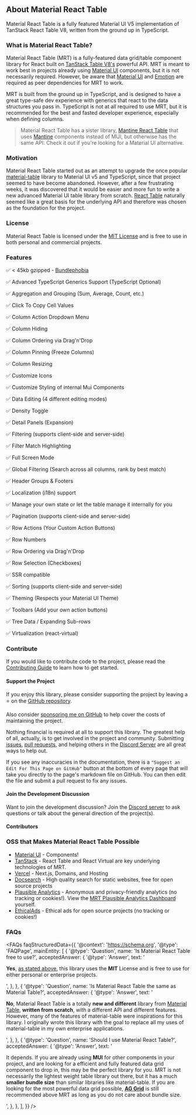 
<Head>
  <title>About - Material React Table</title>
  <meta
    name="description"
    content="About Material React Table. A fully-featured table component library for React based on TanStack Table V8 and Material Design."
  />
</Head>

## About Material React Table

Material React Table is a fully featured Material UI V5 implementation of TanStack React Table V8, written from the ground up in TypeScript.

### What is Material React Table?

Material React Table (MRT) is a fully-featured data grid/table component library for React built on [TanStack Table V8's](https://react-table.tanstack.com/) powerful API. MRT is meant to work best in projects already using [Material UI](https://material-ui.com/) components, but it is not necessarily required. However, be aware that [Material UI](https://material-ui.com/) and [Emotion](https://emotion.sh/) are required as peer dependencies for MRT to work.

MRT is built from the ground up in TypeScript, and is designed to have a great type-safe dev experience with generics that react to the data structures you pass in. TypeScript is not at all required to use MRT, but it is recommended for the best and fasted developer experience, especially when defining columns.

> Material React Table has a sister library, [Mantine React Table](https://www.mantine-react-table.com) that uses [Mantine](https://mantine.dev) components instead of MUI, but otherwise has the same API. Check it out if you're looking for a Material UI alternative.

### Motivation

Material React Table started out as an attempt to upgrade the once popular [material-table](https://material-table.com/) library to Material UI v5 and TypeScript, since that project seemed to have become abandoned. However, after a few frustrating weeks, it was discovered that it would be easier and more fun to write a new advanced Material UI table library from scratch. [React Table](https://react-table.tanstack.com/) naturally seemed like a great basis for the underlying API and therefore was chosen as the foundation for the project.

### License

Material React Table is licensed under the [MIT License](https://github.com/KevinVandy/tailwindcss-react-table/blob/main/LICENSE) and is free to use in both personal and commercial projects.

### Features

✅ < 45kb gzipped - [Bundlephobia](https://bundlephobia.com/package/tailwindcss-react-table)

✅ Advanced TypeScript Generics Support (TypeScript Optional)

✅ Aggregation and Grouping (Sum, Average, Count, etc.)

✅ Click To Copy Cell Values

✅ Column Action Dropdown Menu

✅ Column Hiding

✅ Column Ordering via Drag'n'Drop

✅ Column Pinning (Freeze Columns)

✅ Column Resizing

✅ Customize Icons

✅ Customize Styling of internal Mui Components

✅ Data Editing (4 different editing modes)

✅ Density Toggle

✅ Detail Panels (Expansion)

✅ Filtering (supports client-side and server-side)

✅ Filter Match Highlighting

✅ Full Screen Mode

✅ Global Filtering (Search across all columns, rank by best match)

✅ Header Groups & Footers

✅ Localization (i18n) support

✅ Manage your own state or let the table manage it internally for you

✅ Pagination (supports client-side and server-side)

✅ Row Actions (Your Custom Action Buttons)

✅ Row Numbers

✅ Row Ordering via Drag'n'Drop

✅ Row Selection (Checkboxes)

✅ SSR compatible

✅ Sorting (supports client-side and server-side)

✅ Theming (Respects your Material UI Theme)

✅ Toolbars (Add your own action buttons)

✅ Tree Data / Expanding Sub-rows

✅ Virtualization (react-virtual)

### Contribute

If you would like to contribute code to the project, please read the [Contributing Guide](https://github.com/kevinvandy/tailwindcss-react-table/blob/main/CONTRIBUTING.md) to learn how to get started.

#### Support the Project

If you enjoy this library, please consider supporting the project by leaving a ⭐️ on the [GitHub repository](https://github.com/kevinvandy/tailwindcss-react-table).

Also consider [sponsoring me on GitHub](https://github.com/sponsors/KevinVandy) to help cover the costs of maintaining the project.

Nothing financial is required at all to support this library. The greatest help of all, actually, is to get involved in the project and community. Submitting [issues](https://github.com/kevinvandy/tailwindcss-react-table/issues), [pull requests](https://github.com/kevinvandy/tailwindcss-react-table/pulls), and helping others in the [Discord Server](https://discord.gg/5wqyRx6fnm) are all great ways to help out.

If you see any inaccuracies in the documentation, there is a `"Suggest an Edit For This Page on GitHub"` button at the bottom of every page that will take you directly to the page's markdown file on GitHub. You can then edit the file and submit a pull request to fix any issues.

#### Join the Development Discussion

Want to join the development discussion? Join the [Discord server](https://discord.gg/5wqyRx6fnm) to ask questions or talk about the general direction of the project(s).

#### Contributors

<Contributors />

### OSS that Makes Material React Table Possible

- [Material UI](https://mui.com/) - Components!
- [TanStack](https://tanstack.com/) - React Table and React Virtual are key underlying technologies of MRT.
- [Vercel](https://vercel.com/) - Next.js, Domains, and Hosting
- [Docsearch](https://docsearch.algolia.com/) - High quality search for static websites, free for open source projects
- [Plausible Analytics](https://plausible.io/) - Anonymous and privacy-friendly analytics (no tracking or cookies!). View the [MRT Plausible Analytics Dashboard](https://plausible.io/tailwindcss-react-table.com) yourself.
- [EthicalAds](https://ethicalads.io/) - Ethical ads for open source projects (no tracking or cookies!)

### FAQs

<FAQs
  faqStructuredData={{
    '@context': 'https://schema.org',
    '@type': 'FAQPage',
    mainEntity: [
      {
        '@type': 'Question',
        name: 'Is Material React Table free to use?',
        acceptedAnswer: {
          '@type': 'Answer',
          text: '<p><b>Yes</b>, <a href="https://www.tailwindcss-react-table.com/about#faqs">as stated above</a>, this library uses the <b>MIT</b> License and is free to use for either personal or enterprise projects.</p>',
        },
      },
      {
        '@type': 'Question',
        name: 'Is Material React Table the same as Material Table?',
        acceptedAnswer: {
          '@type': 'Answer',
          text: '<p><b>No</b>, Material React Table is a totally <b>new and different</b> library from <a href="https://material-table.com/" target="_blank">Material Table</a>, <b>written from scratch</b>, with a different API and different features. However, many of the features of material-table were inspirations for this library. I originally wrote this library with the goal to replace all my uses of material-table in my own enterprise applications.</p>',
        },
      },
      {
        '@type': 'Question',
        name: 'Should I use Material React Table?',
        acceptedAnswer: {
          '@type': 'Answer',
          text: '<p>It depends. If you are already using <b>MUI</b> for other components in your project, and are looking for a efficient and fully featured data grid component to drop in, this may be the perfect library for you. MRT is not necessarily the lightest weight table library out there, but it has a much <b>smaller bundle size</b> than similar libraries like material-table. If you are looking for the most powerful data grid possible, <a href="https://www.ag-grid.com/" target="_blank"><b>AG Grid</b></a> is still recommended above MRT as long as you do not care about bundle size.</p>',
        },
      },
    ],
  }}
/>
